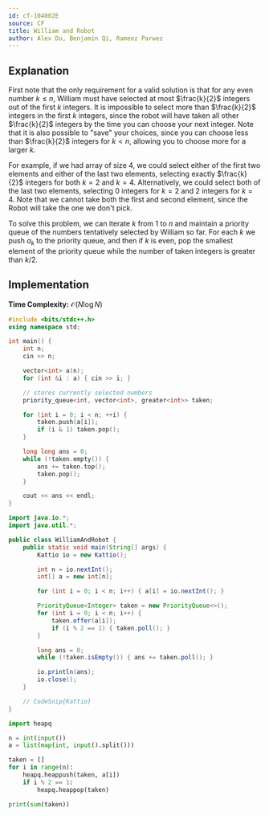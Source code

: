 ```yaml
---
id: cf-104002E
source: CF
title: William and Robot
author: Alex Du, Benjamin Qi, Rameez Parwez
---
```


## Explanation

First note that the only requirement for a valid solution is that for any even number $k \leq n$, William must have selected at most $\frac{k}{2}$ integers out of the first $k$ integers.
It is impossible to select more than $\frac{k}{2}$ integers in the first $k$ integers, since the robot will have taken all other $\frac{k}{2}$ integers by the time you can choose your next integer.
Note that it is also possible to "save" your choices, since you can choose less than $\frac{k}{2}$ integers for $k < n$, allowing you to choose more for a larger $k$.

For example, if we had array of size $4$, we could select either of the first two elements and either of the last two elements, selecting exactly $\frac{k}{2}$ integers for both $k = 2$ and $k = 4$.
Alternatively, we could select both of the last two elements, selecting 0 integers for $k = 2$ and $2$ integers for $k = 4$.
Note that we cannot take both the first and second element, since the Robot will take the one we don't pick.

To solve this problem, we can iterate $k$ from $1$ to $n$ and maintain a priority queue of the numbers tentatively selected by William so far. For each $k$ we push $a_k$ to the priority queue, and then if $k$ is even, pop the smallest element of the priority queue while the number of taken integers is greater than $k/2$.

## Implementation

**Time Complexity:** $\mathcal{O}(N \log N)$

<LanguageSection>
<CPPSection>

```cpp
#include <bits/stdc++.h>
using namespace std;

int main() {
	int n;
	cin >> n;

	vector<int> a(n);
	for (int &i : a) { cin >> i; }

	// stores currently selected numbers
	priority_queue<int, vector<int>, greater<int>> taken;

	for (int i = 0; i < n; ++i) {
		taken.push(a[i]);
		if (i & 1) taken.pop();
	}

	long long ans = 0;
	while (!taken.empty()) {
		ans += taken.top();
		taken.pop();
	}

	cout << ans << endl;
}
```

</CPPSection>
<JavaSection>

```java
import java.io.*;
import java.util.*;

public class WilliamAndRobot {
	public static void main(String[] args) {
		Kattio io = new Kattio();

		int n = io.nextInt();
		int[] a = new int[n];

		for (int i = 0; i < n; i++) { a[i] = io.nextInt(); }

		PriorityQueue<Integer> taken = new PriorityQueue<>();
		for (int i = 0; i < n; i++) {
			taken.offer(a[i]);
			if (i % 2 == 1) { taken.poll(); }
		}

		long ans = 0;
		while (!taken.isEmpty()) { ans += taken.poll(); }

		io.println(ans);
		io.close();
	}

	// CodeSnip{Kattio}
}
```

</JavaSection>
<PySection>

```py
import heapq

n = int(input())
a = list(map(int, input().split()))

taken = []
for i in range(n):
	heapq.heappush(taken, a[i])
	if i % 2 == 1:
		heapq.heappop(taken)

print(sum(taken))
```

</PySection>
</LanguageSection>
